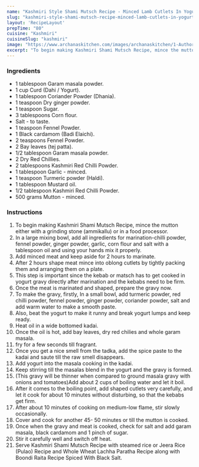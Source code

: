 ---
name: "Kashmiri Style Shami Mutsch Recipe - Minced Lamb Cutlets In Yogurt Gravy"
slug: "kashmiri-style-shami-mutsch-recipe-minced-lamb-cutlets-in-yogurt-gravy"
layout: 'RecipeLayout'
prepTime: "80"
cuisine: "Kashmiri"
cuisineSlug: "kashmiri"
image: "https://www.archanaskitchen.com/images/archanaskitchen/1-Author/usashis-gmail.com/Kashmiri_Mutsch_ShyamiMinced_lamb_cutlets_in_yogurt.jpg"
excerpt: "To begin making Kashmiri Shami Mutsch Recipe, mince the mutton either with a grinding stone ammikallu or in a food processor"
---

### Ingredients

- 1 tablespoon Garam masala powder.
- 1 cup Curd (Dahi / Yogurt).
- 1 tablespoon Coriander Powder (Dhania).
- 1 teaspoon Dry ginger powder.
- 1 teaspoon Sugar.
- 3 tablespoons Corn flour.
- Salt - to taste.
- 1 teaspoon Fennel Powder.
- 1 Black cardamom (Badi Elaichi).
- 2 teaspoons Fennel Powder.
- 2 Bay leaves (tej patta).
- 1/2 tablespoon Garam masala powder.
- 2 Dry Red Chillies.
- 2 tablespoons Kashmiri Red Chilli Powder.
- 1 tablespoon Garlic - minced.
- 1 teaspoon Turmeric powder (Haldi).
- 1 tablespoon Mustard oil.
- 1/2 tablespoon Kashmiri Red Chilli Powder.
- 500 grams Mutton - minced.

### Instructions

1. To begin making Kashmiri Shami Mutsch Recipe, mince the mutton either with a grinding stone (ammikallu) or in a food processor.
1. In a large mixing bowl, add all ingredients for marination-chilli powder, fennel powder, ginger powder, garlic, corn flour and salt with a tablespoon oil and using your hands mix it properly.
1. Add minced meat and keep aside for 2 hours to marinate.
1. After 2 hours shape meat mince into oblong cutlets by tightly packing them and arranging them on a plate.
1. This step is important since the kebab or matsch has to get cooked in yogurt gravy directly after marination and the kebabs need to be firm.
1. Once the meat is marinated and shaped, prepare the gravy now.
1. To make the gravy, firstly, In a small bowl, add turmeric powder, red chilli powder, fennel powder, ginger powder, coriander powder, salt and add warm water to make a smooth paste.
1. Also, beat the yogurt to make it runny and break yogurt lumps and keep ready.
1. Heat oil in a wide bottomed kadai.
1. Once the oil is hot, add bay leaves, dry red chilies and whole garam masala.
1. fry for a few seconds till fragrant.
1. Once you get a nice smell from the tadka, add the spice paste to the kadai and saute till the raw smell disappears.
1. Add yogurt into the masala cooking in the kadai.
1. Keep stirring till the masalas blend in the yogurt and the gravy is formed.
1. (This gravy will be thinner when compared to ground masala gravy with onions and tomatoes)Add about 2 cups of boiling water and let it boil.
1. After it comes to the boiling point, add shaped cutlets very carefully, and let it cook for about 10 minutes without disturbing, so that the kebabs get firm.
1. After about 10 minutes of cooking on medium-low flame, stir slowly occasionally.
1. Cover and cook for another 45- 50 minutes or till the mutton is cooked.
1. Once when the gravy and meat is cooked, check for salt and add garam masala, black cardamom and 1 pinch of sugar.
1. Stir it carefully well and switch off heat.
1. Serve Kashmiri Shami Mutsch Recipe with steamed rice or Jeera Rice (Pulao) Recipe and Whole Wheat Lachha Paratha Recipe along with Boondi Raita Recipe Spiced With Black Salt.
